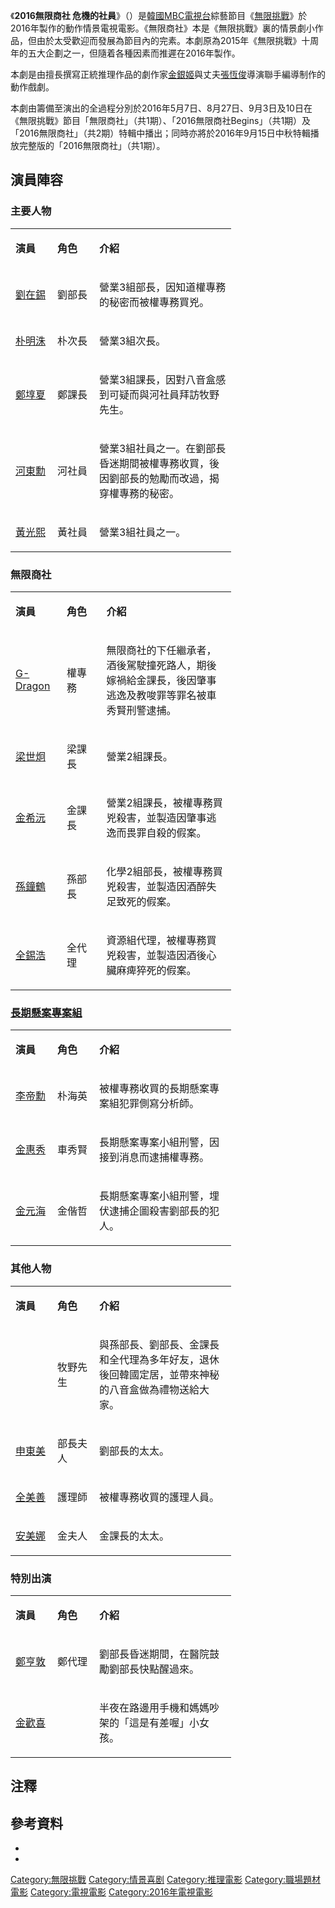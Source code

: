 {{Infobox Television
| show_name            = 2016無限商社 危機的社員
| original_name        = {{lang|ko|2016무한상사 위기의 회사원}}
| image                = [[File:2016無限商社.jpg|250px]]
| genre                = [[處境喜劇|處境喜劇]]、懸疑劇、推理劇、動作劇
| format               = [[電視電影|電視電影]]
| creator              = 《[[無限挑戰|無限挑戰]]》
| writer               = [[金銀姬|金銀姬]]
| director             = [[張恆俊|張恆俊]]
| starring             = [[劉在錫|劉在錫]]、[[朴明洙|朴明洙]]、[[鄭埻夏|鄭埻夏]]、[[Haha|河東勳]]、[[黃光熙|黃光熙]]、[[G-Dragon|G-Dragon]]
| country              = {{KOR}}
| language             = [[韓語|韓語]]
| num_episodes         = 4
| runtime              = 約75分鐘
| theme_music_composer = 金泰勳
| produce_year         = 2016年
| producer             = 朴準植
| supervising_producer = 張元石(PGK)（BA娛樂）
| editor               = 金娜英
| location             = {{KOR}}
| camera               = 多機位
| company              = [[文化廣播_(韓國)|MBC]]
| channel              = [[文化廣播_(韓國)|MBC]]
| picture_format       = [[HDTV|HDTV]] [[1080i|1080i]]
| audio_format         = [[立體聲|立體聲]]
| first_run            = {{KOR}}
| first_aired          = {{Start date|2016|5|7}}
| last_aired           = {{End date|2016|9|10}}
| website              = http://www.imbc.com/broad/tv/ent/challenge/main.html
}}
《'''2016無限商社 危機的社員'''》（{{kor|k='''2016무한상사 위기의 회사원'''|hanja='''2016無限商社 危機의會社員'''}}）是[[韓國|韓國]][[文化廣播_(韓國)|MBC電視台]]綜藝節目《[[無限挑戰|無限挑戰]]》於2016年製作的動作情景電視電影。《無限商社》本是《無限挑戰》裏的情景劇小作品，但由於太受歡迎而發展為節目內的完素。本劇原為2015年《無限挑戰》十周年的五大企劃之一，但隨着各種因素而推遲在2016年製作。

本劇是由擅長撰寫正統推理作品的劇作家[[金銀姬|金銀姬]]與丈夫[[張恆俊|張恆俊]]導演聯手編導制作的動作戲劇。

本劇由籌備至演出的全過程分別於2016年5月7日、8月27日、9月3日及10日在《無限挑戰》節目「無限商社」（共1期）、「2016無限商社Begins」（共1期）及「2016無限商社」（共2期）特輯中播出；同時亦將於2016年9月15日中秋特輯播放完整版的「2016無限商社」（共1期）。

== 演員陣容 ==
=== 主要人物 ===
{| class="wikitable" width="70%" style="text-align:center"
|- style="background:#00008b; color:white; text-align:center"
| width="15%" | '''演員''' 
| width="15%" | '''角色'''
| '''介紹''' 
|-
| [[劉在錫|劉在錫]] || 劉部長 ||align=left|營業3組部長，因知道權專務的秘密而被權專務買兇。
|-
| [[朴明洙|朴明洙]] || 朴次長 ||align=left|營業3組次長。
|-
| [[鄭埻夏|鄭埻夏]] || 鄭課長 ||align=left|營業3組課長，因對八音盒感到可疑而與河社員拜訪牧野先生。
|-
| [[河東勳|河東勳]] || 河社員 ||align=left|營業3組社員之一。在劉部長昏迷期間被權專務收買，後因劉部長的勉勵而改過，揭穿權專務的秘密。
|-
| [[黃光熙|黃光熙]] || 黃社員 ||align=left|營業3組社員之一。
|}

=== 無限商社 ===
{| class="wikitable" width="70%" style="text-align:center"
|- style="background:#00008b; color:white; text-align:center"
| width="15%" | '''演員''' 
| width="15%" | '''角色'''
| '''介紹''' 
|-
| [[G-Dragon|G-Dragon]] || 權專務{{NoteTag|1=無限挑戰E297 - 298《中秋特輯—無限商社》角色}} ||align=left|
無限商社的下任繼承者，酒後駕駛撞死路人，期後嫁禍給金課長，後因肇事逃逸及教唆罪等罪名被車秀賢刑警逮捕。
|-
| [[梁世炯|梁世炯]] || 梁課長{{NoteTag|1=無限挑戰E479《無限商社》角色}} ||align=left|
營業2組課長。
|-
| [[金希沅|金希沅]] || 金課長 ||align=left|營業2組課長，被權專務買兇殺害，並製造因肇事逃逸而畏罪自殺的假案。
|-
| [[孫鐘鶴|孫鐘鶴]] || 孫部長 ||align=left|化學2組部長，被權專務買兇殺害，並製造因酒醉失足致死的假案。
|-
| [[全錫浩|全錫浩]] || 全代理 ||align=left|資源組代理，被權專務買兇殺害，並製造因酒後心臟麻痺猝死的假案。
|}

=== [[Signal_(電視劇)|長期懸案專案組]] ===
{| class="wikitable" width="70%" style="text-align:center"
|- style="background:#00008b; color:white; text-align:center"
| width="15%" | '''演員''' 
| width="15%" | '''角色'''
| '''介紹''' 
|-
| [[李帝勳|李帝勳]] || 朴海英 ||align=left|被權專務收買的長期懸案專案組犯罪側寫分析師。
|-
| [[金惠秀|金惠秀]] || 車秀賢 ||align=left|長期懸案專案小組刑警，因接到消息而逮捕權專務。
|-
| [[金元海|金元海]] || 金偕哲 ||align=left|長期懸案專案小組刑警，埋伏逮捕企圖殺害劉部長的犯人。
|}

=== 其他人物 ===
{| class="wikitable" width="70%" style="text-align:center"
|- style="background:#00008b; color:white; text-align:center"
| width="15%" | '''演員''' 
| width="15%" | '''角色'''
| '''介紹''' 
|-
| {{link-jp|國村隼|國村隼}} || 牧野先生 ||align=left|與孫部長、劉部長、金課長和全代理為多年好友，退休後回韓國定居，並帶來神秘的八音盒做為禮物送給大家。
|-
| [[申東美|申東美]] || 部長夫人 ||align=left|劉部長的太太。
|-
| [[全美善|全美善]] || 護理師 ||align=left|被權專務收買的護理人員。
|-
| [[安美娜|安美娜]] || 金夫人 ||align=left|金課長的太太。
|}

=== 特別出演 ===
{| class="wikitable" width="70%" style="text-align:center"
|- style="background:#00008b; color:white; text-align:center"
| width="15%" | '''演員''' 
| width="15%" | '''角色'''
| '''介紹''' 
|-
| [[鄭亨敦|鄭亨敦]] || 鄭代理{{NoteTag|1=《無限挑戰》前成員；《無限商社》角色}} ||align=left|
劉部長昏迷期間，在醫院鼓勵劉部長快點醒過來。
|-
| [[金歡喜|金歡喜]] || ||align=left|
半夜在路邊用手機和媽媽吵架的「這是有差喔」小女孩。
|}

==注釋==
<references group="註" />

==參考資料==
*{{cite web | url=http://www.koreastardaily.com/tc/news/83582 | title=《無限挑戰》2016無限商社 終於揭開神秘面紗 | publisher=韓星網 | date=2016-08-31 | accessdate=2016-09-03 | language=zh-tw | archive-date=2016-09-01 | archive-url=https://web.archive.org/web/20160901235623/http://www.koreastardaily.com/tc/news/83582 | dead-url=no }}
*{{cite web | url=http://osen.mt.co.kr/article/G1110489343 | title=‘무도’ 측 “무한상사, 방송시간 초과로 2주 걸쳐 방송” | trans_title=《無限商社》因播出時間過長將分為兩周播出 | publisher=osen | date=2016-09-03 | accessdate=2016-09-03 | language=ko | archive-date=2016-09-04 | archive-url=https://web.archive.org/web/20160904160918/http://osen.mt.co.kr/article/G1110489343 | dead-url=no }}
{{reflist}}

{{無限挑戰}}

[[Category:無限挑戰|Category:無限挑戰]]
[[Category:情景喜剧|Category:情景喜剧]]
[[Category:推理電影|Category:推理電影]]
[[Category:職場題材電影|Category:職場題材電影]]
[[Category:電視電影|Category:電視電影]]
[[Category:2016年電視電影|Category:2016年電視電影]]